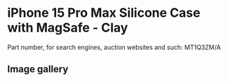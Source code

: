 
# iPhone 15 Pro Max Silicone Case with MagSafe - Clay

Part number, for search engines, auction websites and such: MT1Q3ZM/A

## Image gallery

<div style={{ width: '100%', maxWidth: '768px' }}>
<GalleryComponent
    images={[
      {
        original: "/everysource/MT1Q3.webp",
        thumbnail: "/everypreview/MT1Q3.webp",
      },
      {
        original: "/everysource/MT1Q3_AV1.webp",
        thumbnail: "/everypreview/MT1Q3_AV1.webp",
      },
      {
        original: "/everysource/MT1Q3_AV2.webp",
        thumbnail: "/everypreview/MT1Q3_AV2.webp",
      },
      {
        original: "/everysource/MT1Q3_AV3.webp",
        thumbnail: "/everypreview/MT1Q3_AV3.webp",
      }
    ]}
  />
</div>